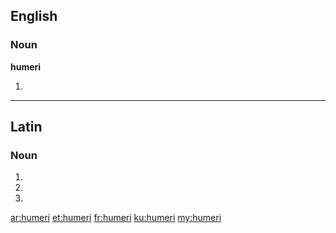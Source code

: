 ==English==

===Noun===
'''humeri'''

# {{anatomy}} {{plural of|humerus}}

----

==Latin==

===Noun===
{{la-noun-form|humerī}}

# {{inflection of|humerus|humerus|nom|p|lang=la}}
# {{inflection of|humerus|humerus|gen|s|lang=la}}
# {{inflection of|humerus|humerus|voc|p|lang=la}}

[[ar:humeri]]
[[et:humeri]]
[[fr:humeri]]
[[ku:humeri]]
[[my:humeri]]